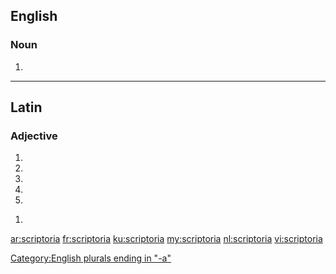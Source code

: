 ==English==

===Noun===
{{head|en|plural}}

# {{plural of|scriptorium|lang=en}}

[[Category:English plurals ending in "-a"]]

----

==Latin==

===Adjective===
{{la-adj-form|scriptōria}}

# {{inflection of|scriptōrius||nom|f|s|lang=la}}
# {{inflection of|scriptōrius||nom|n|p|lang=la}}
# {{inflection of|scriptōrius||acc|n|p|lang=la}}
# {{inflection of|scriptōrius||voc|f|s|lang=la}}
# {{inflection of|scriptōrius||voc|n|p|lang=la}}

{{la-adj-form|scriptōriā}}

# {{inflection of|scriptōrius||abl|f|s|lang=la}}

[[ar:scriptoria]]
[[fr:scriptoria]]
[[ku:scriptoria]]
[[my:scriptoria]]
[[nl:scriptoria]]
[[vi:scriptoria]]
